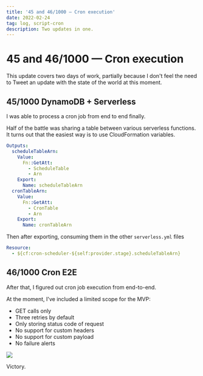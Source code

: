 ```yaml
---
title: '45 and 46/1000 — Cron execution'
date: 2022-02-24
tag: log, script-cron
description: Two updates in one.
---
```


# 45 and 46/1000 — Cron execution

This update covers two days of work, partially because I don't feel the need to Tweet an update with the state of the world at this moment.

## 45/1000 DynamoDB + Serverless

I was able to process a cron job from end to end finally.

Half of the battle was sharing a table between various serverless functions. It turns out that the easiest way is to use CloudFormation variables.

```yaml
Outputs:
  scheduleTableArn:
    Value:
      Fn::GetAtt:
        - ScheduleTable
        - Arn
    Export:
      Name: scheduleTableArn
  cronTableArn:
    Value:
      Fn::GetAtt:
        - CronTable
        - Arn
    Export:
      Name: cronTableArn
```

Then after exporting, consuming them in the other `serverless.yml` files

```yaml
Resource:
  - ${cf:cron-scheduler-${self:provider.stage}.scheduleTableArn}
```

## 46/1000 Cron E2E

After that, I figured out cron job execution from end-to-end.

At the moment, I've included a limited scope for the MVP:

- GET calls only
- Three retries by default
- Only storing status code of request
- No support for custom headers
- No support for custom payload
- No failure alerts

![](/images/cron-e2e.png)

Victory.
